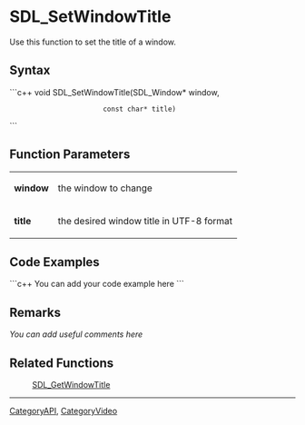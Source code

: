 <!-- pragma section-numbers off -->
<!-- pragma disable-camelcase -->

= SDL_SetWindowTitle =
Use this function to set the title of a window.


== Syntax ==
```c++
void SDL_SetWindowTitle(SDL_Window* window,
                        const char* title)
```

== Function Parameters ==
{|
|'''window'''
|the window to change
|-
|'''title'''
|the desired window title in UTF-8 format
|}

== Code Examples ==
```c++
You can add your code example here
```

== Remarks ==
''You can add useful comments here''

== Related Functions ==
:[[SDL_GetWindowTitle]]

----
[[CategoryAPI]], [[CategoryVideo]]
